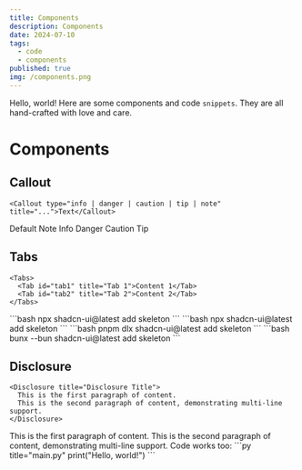 ```yaml
---
title: Components
description: Components
date: 2024-07-10
tags:
  - code
  - components
published: true
img: /components.png
---
```


Hello, world! Here are some components and code `snippets`. They are all hand-crafted with love and care.


# Components

## Callout

```tsx
<Callout type="info | danger | caution | tip | note" title="...">Text</Callout>
```
<Callout>Default</Callout>
<Callout type="note">Note</Callout>
<Callout type="info">Info</Callout>
<Callout type="danger">Danger</Callout>
<Callout type="caution">Caution</Callout>
<Callout type="tip">Tip</Callout>

## Tabs

```tsx
<Tabs>
  <Tab id="tab1" title="Tab 1">Content 1</Tab>
  <Tab id="tab2" title="Tab 2">Content 2</Tab>
</Tabs>
```
<Tabs>
  <Tab id="npm" title="npm">
  ```bash
  npx shadcn-ui@latest add skeleton
    ```
  </Tab>
  <Tab id="yarn" title="yarn">
  ```bash
  npx shadcn-ui@latest add skeleton
  ```
  </Tab>
    <Tab id="pnpm" title="pnpm">
  ```bash
  pnpm dlx shadcn-ui@latest add skeleton
  ```
  </Tab>
    <Tab id="bun" title="bun">
  ```bash
  bunx --bun shadcn-ui@latest add skeleton
  ```
  </Tab>
</Tabs>

## Disclosure

```tsx
<Disclosure title="Disclosure Title">
  This is the first paragraph of content.
  This is the second paragraph of content, demonstrating multi-line support.
</Disclosure>
```
<Disclosure title="Disclosure Title">
  This is the first paragraph of content.
  This is the second paragraph of content, demonstrating multi-line support.
  Code works too:
  ```py title="main.py"
  print("Hello, world!")
  ```
</Disclosure>